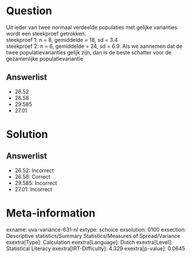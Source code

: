 Question
========

Uit ieder van twee normaal verdeelde populaties met gelijke varianties
wordt een steekproef getrokken.\
steekproef 1: n = 8, gemiddelde = 18, sd = 3.4\
steekproef 2: n = 6, gemiddelde = 24, sd = 6.9. Als we aannemen dat de
twee populatievarianties gelijk zijn, dan is de beste schatter voor de
gezamenlijke populatievariantie

Answerlist
----------

* 26.52
* 26.58
* 29.585
* 27.01

Solution
========

Answerlist
----------

* 26.52: Incorrect
* 26.58: Correct
* 29.585: Incorrect
* 27.01: Incorrect

Meta-information
================
exname: uva-variance-631-nl
extype: schoice
exsolution: 0100
exsection: Descriptive statistics/Summary Statistics/Measures of Spread/Variance
exextra[Type]: Calculation
exextra[Language]: Dutch
exextra[Level]: Statistical Literacy
exextra[IRT-Difficulty]: 4.329
exextra[p-value]: 0.0645

